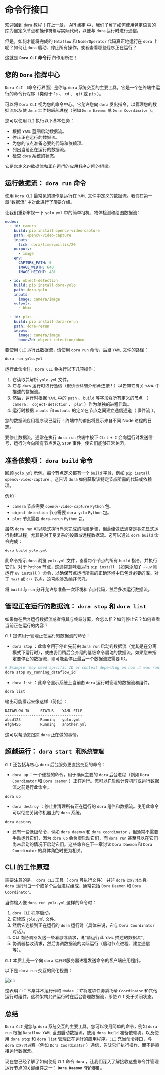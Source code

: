 # 命令行接口

欢迎回到 `dora` 教程！在上一章， [API 绑定](./api-binding) 中，我们了解了如何使用特定语言的库为自定义节点和操作符编写实际代码，以便与 `dora` 运行时进行通信。

但是，如何才能将完成的 `Dataflow` 和 `Node/Operator` 代码真正地运行在 `dora` 上呢？如何让 `dora` 启动、停止所有操作，或者查看哪些程序正在运行？

这就是 **`Dora CLI` 命令行** 的作用所在！

## 您的 `Dora` 指挥中心

`Dora CLI` （命令行界面）是你与 `dora` 系统交互的主要工具。它是一个在终端中运行的命令行程序（类似于 `ls` 、 `cd` 、 `git` 或 `pip` ）。

可以将 `Dora CLI` 视为您的命令中心。它允许您向 `dora` 发出指令，以管理您的数据流以及使 `dora` 工作的后台进程（例如 `Dora Daemon` 或 `Dora Coordinator` ）。

您可以使用 `CLI` 执行以下基本任务：

- 根据 `YAML` 蓝图启动数据流。
- 停止正在运行的数据流。
- 为您的节点准备必要的代码和依赖项。
- 列出当前正在运行的数据流。
- 检查 `dora` 系统的状态。

它是您定义的数据流和正在运行的应用程序之间的桥梁。

## 运行数据流： `dora run` 命令

使用 `Dora CLI` 最常见的操作是运行在 `YAML` 文件中定义的数据流。我们在第一章“数据流” 中对此进行了简要介绍。

让我们重新审视一下 `yolo.yml` 中的简单相机、物体检测和绘图数据流：

```yaml title="yolo.yml"
nodes:
  - id: camera
    build: pip install opencv-video-capture
    path: opencv-video-capture
    inputs:
      tick: dora/timer/millis/20
    outputs:
      - image
    env:
      CAPTURE_PATH: 0
      IMAGE_WIDTH: 640
      IMAGE_HEIGHT: 480

  - id: object-detection
    build: pip install dora-yolo
    path: dora-yolo
    inputs:
      image: camera/image
    outputs:
      - bbox

  - id: plot
    build: pip install dora-rerun
    path: dora-rerun
    inputs:
      image: camera/image
      boxes2d: object-detection/bbox
```

要使用 `CLI` 运行此数据流，请使用 `dora run` 命令，后跟 `YAML` 文件的路径：

```bash
dora run yolo.yml
```

运行此命令时，`Dora CLI` 会执行以下几项操作：

1. 它读取并解析 `yolo.yml` 文件。
2. 它与 `dora` 运行时进行通信（很快会详细介绍此连接！）以告知它有关 `YAML` 中描述的数据流。
3. 然后，运行时根据 `YAML` 中的 `path` 、 `build` 等字段将所有定义的节点 （ `camera` 、 `object-detection` 、 `plot` ）作为单独的进程启动。
4. 运行时根据 `inputs` 和 `outputs` 的定义在节点之间建立通信通道（ 事件流 ）。

您的数据流应用程序现已运行！终端中的输出将显示来自不同 Node 进程的日志。

要停止数据流，通常在执行 `dora run` 终端中按下 `Ctrl + C` 会向运行时发送信号，运行时会向所有节点发送 `STOP` 事件，使它们能够正常关闭。

## 准备依赖项： `dora build` 命令

回顾 `yolo.yml` 示例。每个节点定义都有一个 `build` 字段，例如 `pip install opencv-video-capture` 。这告诉 `dora` 如何获取该特定节点所需的代码或依赖项。

例如：

- `camera` 节点需要 `opencv-video-capture` `Python` 包。
- `object-detection` 节点需要 `dora-yolo` `Python` 包。
- `plot` 节点需要 `dora-rerun` `Python` 包。

虽然 `dora run` 可以隐式执行尚未完成的构建步骤，但最佳做法通常是事先显式运行构建过程，尤其是对于更复杂的设置或远程数据流。这可以通过 `dora build` 命令完成：

```bash
dora build yolo.yml
```

此命令指示 `dora` 浏览 `yolo.yml` 文件，查看每个节点的所有 `build` 指令，并执行它们。对于 `Python` 节点，这通常意味着运行 `pip install` （如果添加了 `--uv` 则运行 `uv install` ）命令，以确保节点运行所需的正确环境中已包含必要的库。对于 `Rust` 或 `C++` 节点，这可能涉及编译代码。

将 `build` 与 `run` 分开允许您准备一次环境和节点代码，然后多次运行数据流。

## 管理正在运行的数据流： `dora stop` 和 `dora list`

如果你在后台运行数据流或者将其与终端分离，会怎么样？如何停止它？如何查看当前正在运行的内容？

`CLI` 提供用于管理正在运行的数据流的命令：

- `dora stop` ：此命令用于停止先前由 `dora run` 启动的数据流（尤其是在分离模式下运行时），或由我们稍后会介绍的低级命令启动的数据流。如果您未指定要停止的数据流，则可能会停止最后一个数据流或需要 ID。

```bash
# Example (may need specific ID or context depending on how it was run)
dora stop my_running_dataflow_id 
```

- `dora list` ：此命令显示系统上当前由 `dora` 运行时管理的数据流和组件。

```bash
dora list
```

输出可能看起来像这样（简化）：

```bash
DATAFLOW ID     STATUS    YAML FILE
-----------------------------------
abcd123         Running   yolo.yml
efgh456         Running   another.yml
```

这可以帮助您跟踪 `dora` 正在做的事情。

## 超越运行： `dora start `和`系统管理`

`CLI` 还包括与核心 `dora` 后台服务更直接交互的命令：

- `dora up` ：一个便捷的命令，用于确保主要的 `dora` 后台进程（例如 `Dora Coordinator` 和 `Dora Daemon` ）正在运行。您可以在启动计算机时或运行数据流之前运行此命令。

```bash
dora up
```

- `dora destroy` ：停止并清理所有正在运行的 `dora` 组件和数据流。使用此命令可以彻底关闭你机器上的 `dora` 系统。

```bash
dora destroy
```

- 还有一些低级命令，例如 `dora daemon` 和 `dora coordinator` ，但通常不需要手动运行它们，因为 `dora up` 会负责启动它们，而 `dora run` 甚至可以在它们尚未启动的情况下启动它们。这些命令在下一章讨论 `Dora Daemon` 和 `Dora Coordinator` 的具体角色时更为相关。

## CLI 的工作原理

需要注意的是， `dora CLI` 工具（ `dora` 可执行文件） 并非 `dora 运行时`本身。 `dora 运行时`由一个或多个后台进程组成，通常包括 `Dora Daemon` 和 `Dora Coordinator`。

当你输入像 `dora run yolo.yml` 这样的命令时：

1. `dora CLI` 程序启动。
2. 它读取 `yolo.yml` 文件。
3. 然后它连接到正在运行的 `dora` 运行时（具体来说，它与 `Dora Coordinator` 对话）。
4. CLI 向协调器发送一条消息或请求，说“请运行此 `YAML` 描述的数据流”。
5. 协调器接收请求，然后协调数据流的实际运行（启动节点进程、建立通信等）。

`CLI` 本质上是一个向 `dora 运行时`服务器进程发送命令的客户端应用程序。

以下是 `dora run` 交互的简化视图：

![cli](/cli01.png)

这表明 `CLI` 本身并不运行你的 `Nodes` ；它将这项任务委托给 `Coordinator` 和其他运行时组件。这种架构允许运行时在后台管理数据流，即使 `CLI` 处于关闭状态。

## 总结

`Dora CLI` 是您与 `dora` 系统交互的主要工具。您可以使用简单的命令，例如 `dora run` 根据 `Dataflow YAML` 蓝图启动数据流，使用 `dora build` 准备依赖项，以及使用 `dora stop` 和 `dora list` 管理正在运行的应用程序。`CLI` 充当命令接口，与 `dora 运行时`进程（例如 `Dora Coordinator` ）通信，告诉它们执行操作，而不是直接运行数据流。

现在您已经了解了如何使用 `CLI` 命令 `dora` ，让我们深入了解接收这些命令并管理运行节点的关键组件之一： **`Dora Daemon 守护进程`** 。
